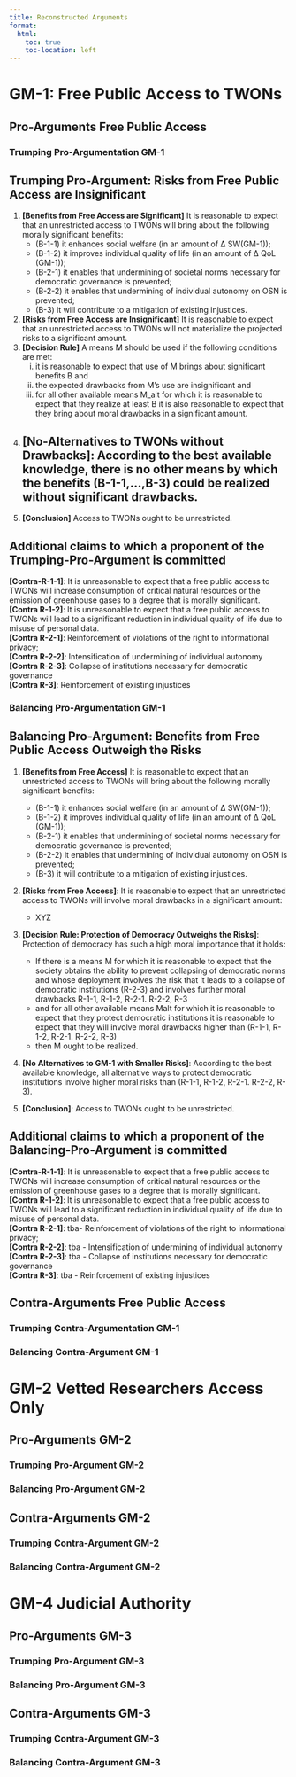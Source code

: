 ```yaml
---
title: Reconstructed Arguments
format:
  html:
    toc: true
    toc-location: left
---
```

# GM-1: Free Public Access to TWONs

## Pro-Arguments Free Public Access

### Trumping Pro-Argumentation GM-1

::: {.callout-note collapse="true" icon="false"}
## Trumping Pro-Argument: Risks from Free Public Access are Insignificant

(1) **[Benefits from Free Access are Significant]** It is reasonable to expect that an unrestricted access to TWONs will bring about the following morally significant benefits:
    * (B-1-1) it enhances social welfare (in an amount of ∆ SW(GM-1));
    * (B-1-2) it improves individual quality of life (in an amount of ∆ QoL (GM-1));
    * (B-2-1) it enables that undermining of societal norms necessary for democratic governance is prevented;
    * (B-2-2) it enables that undermining of individual autonomy on OSN is prevented;
    * (B-3) it will contribute to a mitigation of existing injustices.

(2) **[Risks from Free Access are Insignificant]** It is reasonable to expect that an unrestricted access to TWONs will not materialize the projected risks to a significant amount. 
(3) **[Decision Rule]** A means M should be used if the following conditions are met:
    (i) it is reasonable to expect that use of M brings about significant benefits B and
    (ii) the expected drawbacks from M’s use are insignificant and
    (iii) for all other available means M_alt for which it is reasonable to expect that they realize at least B it is also reasonable to expect that they bring about moral drawbacks in a significant amount.
(4) **[No-Alternatives to TWONs without Drawbacks]**: According to the best available knowledge, there is no other means by which the benefits (B-1-1,...,B-3) could be realized without significant drawbacks.
---
(5) **[Conclusion]** Access to TWONs ought to be unrestricted.
:::

::: {.callout-warning icon="false" collapse="true"}
## Additional claims to which a proponent of the Trumping-Pro-Argument is committed
| **[Contra-R-1-1]**: It is unreasonable to expect that a free public access to TWONs will increase consumption of critical natural resources or the emission of greenhouse gases to a degree that is morally significant.
| **[Contra R-1-2]**: It is unreasonable to expect that a free public access to TWONs will lead to a significant reduction in individual quality of life due to misuse of personal data.
| **[Contra R-2-1]**: Reinforcement of violations of the right to informational privacy;
| **[Contra R-2-2]**: Intensification of undermining of individual autonomy
| **[Contra R-2-3]**: Collapse of institutions necessary for democratic governance
| **[Contra R-3]**: Reinforcement of existing injustices
:::

### Balancing Pro-Argumentation GM-1

::: {.callout-note collapse="true" icon="false"}
## Balancing Pro-Argument: Benefits from Free Public Access Outweigh the Risks

(1) **[Benefits from Free Access]** It is reasonable to expect that an unrestricted access to TWONs will bring about the following morally significant benefits:
    * (B-1-1) it enhances social welfare (in an amount of ∆ SW(GM-1));
    * (B-1-2) it improves individual quality of life (in an amount of ∆ QoL (GM-1));
    * (B-2-1) it enables that undermining of societal norms necessary for democratic governance is prevented;
    * (B-2-2) it enables that undermining of individual autonomy on OSN is prevented;
    * (B-3) it will contribute to a mitigation of existing injustices.
(2) **[Risks from Free Access]**: It is reasonable to expect that an unrestricted access to TWONs will involve moral drawbacks in a significant amount:
    * XYZ
(3) **[Decision Rule: Protection of Democracy Outweighs the Risks]**: Protection of democracy has such a high moral importance that it holds:
    * If there is a means M for which it is reasonable to expect that the society obtains the ability to prevent collapsing of democratic norms and whose deployment involves the risk that it leads to a collapse of democratic institutions (R-2-3) and involves further moral drawbacks R-1-1, R-1-2, R-2-1. R-2-2, R-3
    * and for all other available means Malt for which it is reasonable to expect that they protect democratic institutions it is reasonable to expect that they will involve moral drawbacks higher than (R-1-1, R-1-2, R-2-1. R-2-2, R-3)
    * then M ought to be realized.

(4) **[No Alternatives to GM-1 with Smaller Risks]**: According to the best available knowledge, all alternative ways to protect democratic institutions involve higher moral risks than (R-1-1, R-1-2, R-2-1. R-2-2, R-3).

(5) **[Conclusion]**: Access to TWONs ought to be unrestricted.
:::

::: {.callout-warning icon="false" collapse="true"}
## Additional claims to which a proponent of the Balancing-Pro-Argument is committed
| **[Contra-R-1-1]**: It is unreasonable to expect that a free public access to TWONs will increase consumption of critical natural resources or the emission of greenhouse gases to a degree that is morally significant.
| **[Contra R-1-2]**: It is unreasonable to expect that a free public access to TWONs will lead to a significant reduction in individual quality of life due to misuse of personal data.
| **[Contra R-2-1]**: tba- Reinforcement of violations of the right to informational privacy;
| **[Contra R-2-2]**: tba - Intensification of undermining of individual autonomy
| **[Contra R-2-3]**: tba - Collapse of institutions necessary for democratic governance
| **[Contra R-3]**: tba - Reinforcement of existing injustices
:::

## Contra-Arguments Free Public Access

### Trumping Contra-Argumentation GM-1


### Balancing Contra-Argument GM-1


# GM-2 Vetted Researchers Access Only

## Pro-Arguments GM-2
### Trumping Pro-Argument GM-2

### Balancing Pro-Argument GM-2

## Contra-Arguments GM-2
### Trumping Contra-Argument GM-2


### Balancing Contra-Argument GM-2

# GM-4 Judicial Authority

## Pro-Arguments GM-3
### Trumping Pro-Argument GM-3

### Balancing Pro-Argument GM-3

## Contra-Arguments GM-3
### Trumping Contra-Argument GM-3


### Balancing Contra-Argument GM-3